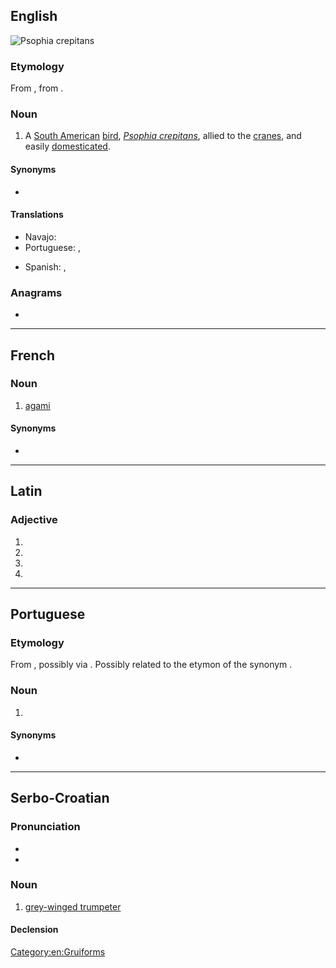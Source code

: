 ==English==
[[File:Grey-winged Trumpeter Psophia crepitans Bird 2000px.jpg|right|thumb|''Psophia crepitans'']]
{{wikipedia|Grey-winged Trumpeter}}
{{wikispecies|Psophia crepitans}}

===Etymology===
From {{etyl|fr|en}}, from {{etyl|car|en}}.

===Noun===
{{en-noun}}

# {{lb|en|zoology}} A [[South America]]n [[bird]], ''[[Psophia crepitans]]'', allied to the [[crane]]s, and easily [[domesticate]]d.

====Synonyms====
* {{sense|Psophia crepitans}} {{l|en|grey-winged trumpeter}}

====Translations====
{{trans-top|a South American bird, ''Psophia crepitans''}}
* Navajo: {{t|nv|tsiiyázhí}}
* Portuguese: {{t|pt|agami|m}}, {{t|pt|jacamim|m}}
{{trans-mid}}
* Spanish: {{t+|es|agamí|m}}, {{t+|es|trompetero|m}}
{{trans-bottom}}

===Anagrams===
* {{anagrams|en|amiga}}

[[Category:en:Gruiforms]]

----

==French==

===Noun===
{{fr-noun|m}}

# [[#English|agami]]

====Synonyms====
* {{l|fr|oiseau-trompette}}

----

==Latin==

===Adjective===
{{la-adj-form|agamī}}

# {{inflection of|agamus||nom|m|p|lang=la}}
# {{inflection of|agamus||gen|m|s|lang=la}}
# {{inflection of|agamus||gen|n|s|lang=la}}
# {{inflection of|agamus||voc|m|p|lang=la}}

----

==Portuguese==

===Etymology===
From {{etyl|car|pt}}, possibly via {{etyl|fr|pt}}. Possibly related to the {{etyl|tpw|-}} etymon of the synonym {{m|pt|jacamim}}.

===Noun===
{{pt-noun|m-f}}

# {{lb|pt|zoology}} {{l|en|agami}} {{gloss|a South American bird, ''[[Psophia crepitans]]'' ([[grey-winged trumpeter]])}}

====Synonyms====
* {{l|pt|jacamim}}

----

==Serbo-Croatian==

===Pronunciation===
* {{IPA|/aɡǎːmi/|lang=sh}}
* {{hyphenation|a|ga|mi|lang=sh}}

===Noun===
{{sh-noun|g=m|head=agámi}}

# [[grey-winged trumpeter]]

====Declension====
{{sh-decl-noun
|agámi|agamiji
|agámija|agamija
|agamiju|agamijima
|agamija|agamije
|agamije|agamiji
|agamiju|agamijima
|agamijem|agamijima
}}